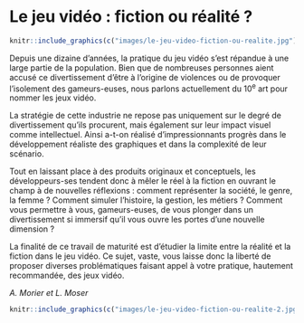 # Le jeu vidéo : fiction ou réalité\ ?

```r
knitr::include_graphics(c("images/le-jeu-video-fiction-ou-realite.jpg"))
```

\vspace{\stretch{1}}

Depuis une dizaine d'années, la pratique du jeu vidéo s'est répandue à une large partie de la population. Bien que de nombreuses personnes aient accusé ce divertissement d'être à l'origine de violences ou de provoquer l'isolement des gameurs-euses, nous parlons actuellement du 10^e^ art pour nommer les jeux vidéo.

La stratégie de cette industrie ne repose pas uniquement sur le degré de divertissement qu'ils procurent, mais également sur leur impact visuel comme intellectuel. Ainsi a-t-on réalisé d'impressionnants progrès dans le développement réaliste des graphiques et dans la complexité de leur scénario. 

Tout en laissant place à des produits originaux et conceptuels, les développeurs-ses tendent donc à mêler le réel à la fiction en ouvrant le champ à de nouvelles réflexions : comment représenter la société, le genre, la femme\ ? Comment simuler l'histoire, la gestion, les métiers\ ? Comment vous permettre à vous, gameurs-euses, de vous plonger dans un divertissement si immersif qu'il vous ouvre les portes d'une nouvelle dimension\ ?

\clearpage

La finalité de ce travail de maturité est d'étudier la limite entre la réalité et la fiction dans le jeu vidéo. Ce sujet, vaste, vous laisse donc la liberté de proposer diverses problématiques faisant appel à votre pratique, hautement recommandée, des jeux vidéo.

::: {.signature data-latex=""}
_A. Morier et L. Moser_
:::

```r
knitr::include_graphics(c("images/le-jeu-video-fiction-ou-realite-2.jpg"))
```

